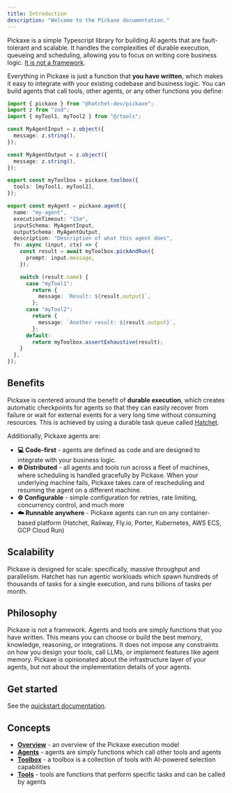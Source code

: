 ```yaml
---
title: Introduction
description: "Welcome to the Pickaxe documentation."
---
```


Pickaxe is a simple Typescript library for building AI agents that are fault-tolerant and scalable. It handles the complexities of durable execution, queueing and scheduling, allowing you to focus on writing core business logic. [It is not a framework](#philosophy).

Everything in Pickaxe is just a function that **you have written**, which makes it easy to integrate with your existing codebase and business logic. You can build agents that call tools, other agents, or any other functions you define:

```ts
import { pickaxe } from "@hatchet-dev/pickaxe";
import z from "zod";
import { myTool1, myTool2 } from "@/tools";

const MyAgentInput = z.object({
  message: z.string(),
});

const MyAgentOutput = z.object({
  message: z.string(),
});

export const myToolbox = pickaxe.toolbox({
  tools: [myTool1, myTool2],
});

export const myAgent = pickaxe.agent({
  name: "my-agent",
  executionTimeout: "15m",
  inputSchema: MyAgentInput,
  outputSchema: MyAgentOutput,
  description: "Description of what this agent does",
  fn: async (input, ctx) => {
    const result = await myToolbox.pickAndRun({
      prompt: input.message,
    });

    switch (result.name) {
      case "myTool1":
        return {
          message: `Result: ${result.output}`,
        };
      case "myTool2":
        return {
          message: `Another result: ${result.output}`,
        };
      default:
        return myToolbox.assertExhaustive(result);
    }
  },
});
```

## Benefits

Pickaxe is centered around the benefit of **durable execution**, which creates automatic checkpoints for agents so that they can easily recover from failure or wait for external events for a very long time without consuming resources. This is achieved by using a durable task queue called [Hatchet](https://github.com/hatchet-dev/hatchet).

Additionally, Pickaxe agents are:

- **💻 Code-first** - agents are defined as code and are designed to integrate with your business logic.
- **🌐 Distributed** - all agents and tools run across a fleet of machines, where scheduling is handled gracefully by Pickaxe. When your underlying machine fails, Pickaxe takes care of rescheduling and resuming the agent on a different machine.
- **⚙️ Configurable** - simple configuration for retries, rate limiting, concurrency control, and much more
- **☁️ Runnable anywhere** - Pickaxe agents can run on any container-based platform (Hatchet, Railway, Fly.io, Porter, Kubernetes, AWS ECS, GCP Cloud Run)

## Scalability

Pickaxe is designed for scale: specifically, massive throughput and parallelism. Hatchet has run agentic workloads which spawn hundreds of thousands of tasks for a single execution, and runs billions of tasks per month.

## Philosophy

Pickaxe is not a framework. Agents and tools are simply functions that you have written. This means you can choose or build the best memory, knowledge, reasoning, or integrations. It does not impose any constraints on how you design your tools, call LLMs, or implement features like agent memory. Pickaxe is opinionated about the infrastructure layer of your agents, but not about the implementation details of your agents.

## Get started

See the [quickstart documentation](./quickstart).

## Concepts

- [**Overview**](./concepts/overview) - an overview of the Pickaxe execution model
- [**Agents**](./concepts/agents) - agents are simply functions which call other tools and agents
- [**Toolbox**](./concepts/toolbox) - a toolbox is a collection of tools with AI-powered selection capabilities
- [**Tools**](./concepts/tools) - tools are functions that perform specific tasks and can be called by agents
